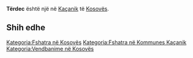 {{Fshat në 
 | Emri                = Tërdec
 | EmriAlt                = 
 | NAME_SHORT_FORM=      
 | NAME_GENERIC=      
 | NAME_SORT_NAME_RO=      TERDEC
 | FULL_NAME_RO = Tërdec
 | FULL_NAME_ND_RO=Terdec
 | SORT_NAME_RG=TERDEC
 | FULL_NAME_RG=Tërdec
 | FULL_NAME_ND_RG=Terdec
 | SRP_NAME_SHORT_FORM=      
 | SRP_NAME_GENERIC=      
 | SRP_NAME_SORT_NAME_RO=      
 | SRP_FULL_NAME_RO = 
 | SRP_FULL_NAME_ND_RO=
 | SRP_SORT_NAME_RG=
 | SRP_FULL_NAME_RG=
 | SRP_FULL_NAME_ND_RG=
 | Emri (Rasa dhanore) = 
 | Figura              = 
 | Shteti              = Kosovo
 | Komuna              = Kaçanik
 | Kodi postar         = 
 | Sipërfaqja          = 

 | Popullsia           = 

 | Regj. i popullsisë  = 
 | Dend. e popullsisë  = 
 | Faqja zyrtare       = 
 <!--- Koordinatat ----> 
 | Gjerësia            = 42.618333
 | Gjatësia            = 20.783056
 | Lartësia            = 
}}
'''Tërdec''' është një [[]] në [[Kaçanik]] të [[Kosovës]].

<!-- == Gjeografia == -->
<!-- == Historia == -->
<!-- == Demografia == -->
== Shih edhe ==
{{Komuna Kaçanik}}
{{Kosovo-Administrata-Cung}}

[[Kategoria:Fshatra në Kosovës]]
[[Kategoria:Fshatra në Kommunes Kaçanik]]
[[Kategoria:Vendbanime në Kosovës]]